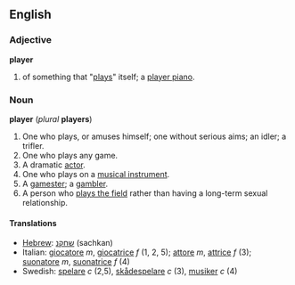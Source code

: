 ==English==

===Adjective===
'''player'''
#of something that "[[play]]s" itself; a [[player piano]].

===Noun===
'''player''' (''plural'' '''players''')

#One who plays, or amuses himself; one without serious aims; an idler; a trifler.
#One who plays any game.
#A dramatic [[actor]].
#One who plays on a [[musical instrument]].
#A [[gamester]]; a [[gambler]].
#A person who [[play the field|plays the field]] rather than having a long-term sexual relationship.

====Translations====
*[[Hebrew]]: [[שחקנ]] (sachkan)
*Italian: [[giocatore]] ''m'', [[giocatrice]] ''f'' (1, 2, 5); [[attore]] ''m'', [[attrice]] ''f'' (3); [[suonatore]] ''m'', [[suonatrice]] ''f'' (4)
*Swedish: [[spelare]] ''c'' (2,5), [[skådespelare]] ''c'' (3), [[musiker]] ''c'' (4)